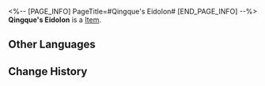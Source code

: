 <%-- [PAGE_INFO]
PageTitle=#Qingque's Eidolon#
[END_PAGE_INFO] --%>
{{Item Infobox
|title       = Qingque's Eidolon
|id          = 11201
|image       = Item Qingque's Eidolon.png
|type        = 
|invCategory = 
|rarity      = 4
|effect      = Material for raising Qingque's Eidolon Level.
|description = 
}}
'''Qingque's Eidolon''' is a [[Item]].

==Other Languages==
{{Other Languages
|en   = Qingque's Eidolon
|zhs  = 【青雀】的星魂
|zht  = 【青雀】的星魂
|ja   = 「青雀」の星魂
|ko   = [청작]의 성혼
|es   = Eidolon de Qingque
|fr   = Eidolon de Qingque
|ru   = Эйдолон Цинцюэ
|th   = Eidolon ของ Qingque
|vi   = Tinh Hồn Của Qingque
|de   = Qingques Eidolon
|id   = Qingque's Eidolon
|pt   = Eidolon de Qingque
}}

==Change History==
{{Change History|2.0}}